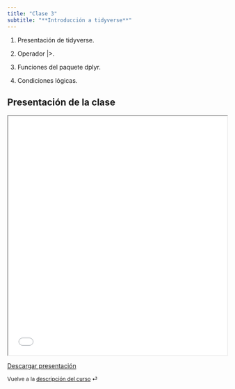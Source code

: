 ```yaml
---
title: "Clase 3"
subtitle: "**Introducción a tidyverse**"
---
```


::: {.callout-note title="Ideas más importantes"}

1. Presentación de tidyverse.

2. Operador |>.

3. Funciones del paquete dplyr.

4. Condiciones lógicas.
:::

## Presentación de la clase

<iframe src="/slides/clase-3/clase_3_presentación.html" height="550" width="100%" allowfullscreen="true">

</iframe>

<a href="/slides/clase-3/clase_3_presentación.html" download="Descarga_clase_3_presentación.html" class="download-button">Descargar presentación</a>

::: {style="font-size: 0.875em;"}
Vuelve a la [descripción del curso](/ "Descripción del curso") ⏎
:::

